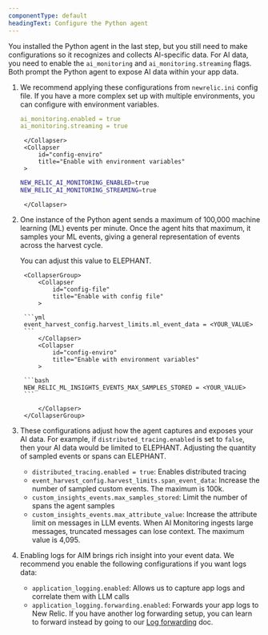 ```yaml
---
componentType: default
headingText: Configure the Python agent
---
```


You installed the Python agent in the last step, but you still need to make configurations so it recognizes and collects AI-specific data. For AI data, you need to enable the `ai_monitoring` and `ai_monitoring.streaming` flags. Both prompt the Python agent to expose AI data within your app data. 

1. We recommend applying these configurations from `newrelic.ini` config file. If you have a more complex set up with multiple environments, you can configure with environment variables.

    <CollapserGroup>
        <Collapser
            id="config-file"
            title="Enable with config file"
        >

    ```yaml
    ai_monitoring.enabled = true
    ai_monitoring.streaming = true
    ```   
        </Collapser>
        <Collapser
            id="config-enviro"
            title="Enable with environment variables"
        >

    ```bash
    NEW_RELIC_AI_MONITORING_ENABLED=true
    NEW_RELIC_AI_MONITORING_STREAMING=true
    ```

        </Collapser>
    </CollapserGroup>

3. One instance of the Python agent sends a maximum of 100,000 machine learning (ML) events per minute. Once the agent hits that maximum, it samples your ML events, giving a general representation of events across the harvest cycle. 

    You can adjust this value to ELEPHANT.

        <CollapserGroup>
            <Collapser
                id="config-file"
                title="Enable with config file"
            >

        ```yml
        event_harvest_config.harvest_limits.ml_event_data = <YOUR_VALUE>
        ```
            </Collapser>
            <Collapser
                id="config-enviro"
                title="Enable with environment variables"
            >

        ```bash
        NEW_RELIC_ML_INSIGHTS_EVENTS_MAX_SAMPLES_STORED = <YOUR_VALUE>
        ```

            </Collapser>
        </CollapserGroup>

4. These configurations adjust how the agent captures and exposes your AI data. For example, if `distributed_tracing.enabled` is set to `false`, then your AI data would be limited to ELEPHANT. Adjusting the quantity of sampled events or spans can ELEPHANT.  

    * `distributed_tracing.enabled = true`: Enables distributed tracing
    * `event_harvest_config.harvest_limits.span_event_data`:              Increase the number of sampled custom events. The maximum is 100k. 
    * `custom_insights_events.max_samples_stored`: Limit the number of spans the agent samples
    * `custom_insights_events.max_attribute_value`:  Increase the attribute limit on messages in LLM events. When AI Monitoring ingests large messages, truncated messages can lose context. The maximum value is 4,095.  

5. Enabling logs for AIM brings rich insight into your event data. We recommend you enable the following configurations if you want logs data:

    * `application_logging.enabled`: Allows us to capture app logs and correlate them with LLM calls
    * `application_logging.forwarding.enabled`: Forwards your app logs to New Relic. If you have another log forwarding setup, you can learn to forward instead by going to our [Log forwarding]() doc.

